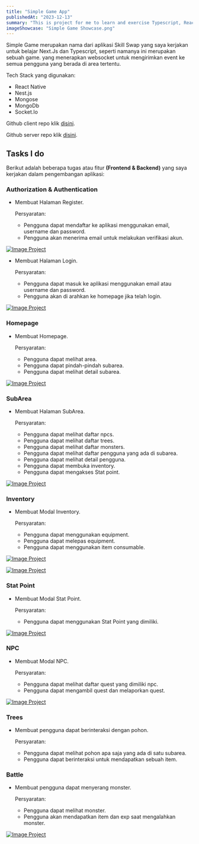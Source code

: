 ```yaml
---
title: "Simple Game App"
publishedAt: "2023-12-13"
summary: "This is project for me to learn and exercise Typescript, React Native and Nest.js"
imageShowcase: "Simple Game Showcase.png"
---
```


Simple Game merupakan nama dari aplikasi Skill Swap yang saya kerjakan untuk belajar Next.Js dan Typescript, seperti namanya
ini merupakan sebuah game. yang menerapkan websocket untuk mengirimkan event ke semua pengguna yang berada di area tertentu.

Tech Stack yang digunakan:

- React Native
- Nest.js
- Mongose
- MongoDb
- Socket.Io

Github client repo klik [disini](https://github.com/marsmallowz/SimpleGame).

Github server repo klik [disini](https://github.com/marsmallowz/simple-game-api).

## Tasks I do

Berikut adalah beberapa tugas atau fitur **(Frontend & Backend)** yang saya kerjakan dalam pengembangan aplikasi:

### Authorization & Authentication

- Membuat Halaman Register.

  Persyaratan:

  - Pengguna dapat mendaftar ke aplikasi menggunakan email, username dan password.
  - Pengguna akan menerima email untuk melakukan verifikasi akun.

[![Image Project](/simple-game-screenshot/sign-up.png)](/simple-game-screenshot/sign-up.png)

- Membuat Halaman Login.

  Persyaratan:

  - Pengguna dapat masuk ke aplikasi menggunakan email atau username dan password.
  - Pengguna akan di arahkan ke homepage jika telah login.

[![Image Project](/simple-game-screenshot/sign-in.png)](/simple-game-screenshot/sign-in.png)

### Homepage

- Membuat Homepage.

  Persyaratan:

  - Pengguna dapat melihat area.
  - Pengguna dapat pindah-pindah subarea.
  - Pengguna dapat melihat detail subarea.

[![Image Project](/simple-game-screenshot/homepage.png)](/simple-game-screenshot/homepage.png)

### SubArea

- Membuat Halaman SubArea.

  Persyaratan:

  - Pengguna dapat melihat daftar npcs.
  - Pengguna dapat melihat daftar trees.
  - Pengguna dapat melihat daftar monsters.
  - Pengguna dapat melihat daftar pengguna yang ada di subarea.
  - Pengguna dapat melihat detail pengguna.
  - Pengguna dapat membuka inventory.
  - Pengguna dapat mengakses Stat point.

[![Image Project](/simple-game-screenshot/subarea.png)](/simple-game-screenshot/subarea.png)

### Inventory

- Membuat Modal Inventory.

  Persyaratan:

  - Pengguna dapat menggunakan equipment.
  - Pengguna dapat melepas equipment.
  - Pengguna dapat menggunakan item consumable.

[![Image Project](/simple-game-screenshot/inventory.png)](/simple-game-screenshot/inventory.png)

[![Image Project](/simple-game-screenshot/equipment.png)](/simple-game-screenshot/equipment.png)

### Stat Point

- Membuat Modal Stat Point.

  Persyaratan:

  - Pengguna dapat menggunakan Stat Point yang dimiliki.

[![Image Project](/simple-game-screenshot/stat-point.png)](/simple-game-screenshot/stat-point.png)

### NPC

- Membuat Modal NPC.

  Persyaratan:

  - Pengguna dapat melihat daftar quest yang dimiliki npc.
  - Pengguna dapat mengambil quest dan melaporkan quest.

[![Image Project](/simple-game-screenshot/npc.png)](/simple-game-screenshot/npc.png)

### Trees

- Membuat pengguna dapat berinteraksi dengan pohon.

  Persyaratan:

  - Pengguna dapat melihat pohon apa saja yang ada di satu subarea.
  - Pengguna dapat berinteraksi untuk mendapatkan sebuah item.

### Battle

- Membuat pengguna dapat menyerang monster.

  Persyaratan:

  - Pengguna dapat melihat monster.
  - Pengguna akan mendapatkan item dan exp saat mengalahkan monster.

[![Image Project](/simple-game-screenshot/battle.png)](/simple-game-screenshot/battle.png)
